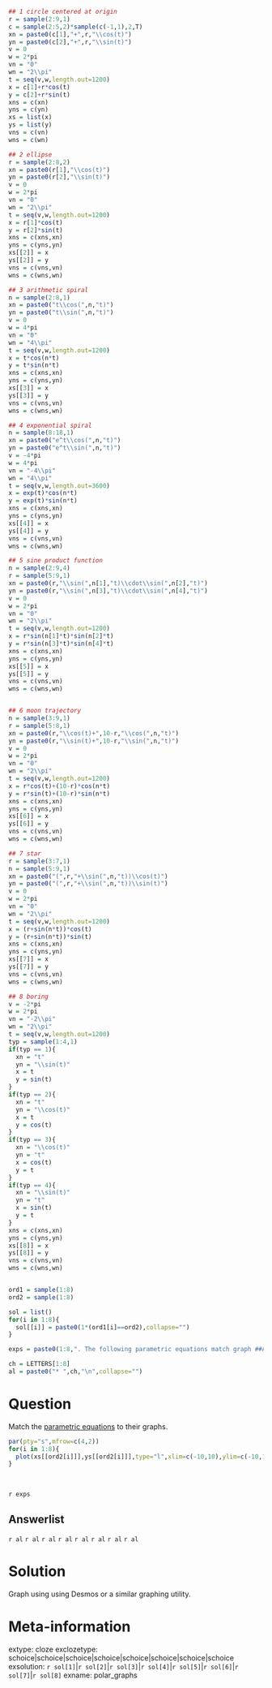 ```r
## 1 circle centered at origin
r = sample(2:9,1)
c = sample(2:5,2)*sample(c(-1,1),2,T)
xn = paste0(c[1],"+",r,"\\cos(t)")
yn = paste0(c[2],"+",r,"\\sin(t)")
v = 0
w = 2*pi
vn = "0"
wn = "2\\pi"
t = seq(v,w,length.out=1200)
x = c[1]+r*cos(t)
y = c[2]+r*sin(t)
xns = c(xn)
yns = c(yn)
xs = list(x)
ys = list(y)
vns = c(vn)
wns = c(wn)

## 2 ellipse
r = sample(2:8,2)
xn = paste0(r[1],"\\cos(t)")
yn = paste0(r[2],"\\sin(t)")
v = 0
w = 2*pi
vn = "0"
wn = "2\\pi"
t = seq(v,w,length.out=1200)
x = r[1]*cos(t)
y = r[2]*sin(t)
xns = c(xns,xn)
yns = c(yns,yn)
xs[[2]] = x
ys[[2]] = y
vns = c(vns,vn)
wns = c(wns,wn)

## 3 arithmetic spiral
n = sample(2:8,1)
xn = paste0("t\\cos(",n,"t)")
yn = paste0("t\\sin(",n,"t)")
v = 0
w = 4*pi
vn = "0"
wn = "4\\pi"
t = seq(v,w,length.out=1200)
x = t*cos(n*t)
y = t*sin(n*t)
xns = c(xns,xn)
yns = c(yns,yn)
xs[[3]] = x
ys[[3]] = y
vns = c(vns,vn)
wns = c(wns,wn)

## 4 exponential spiral
n = sample(8:18,1)
xn = paste0("e^t\\cos(",n,"t)")
yn = paste0("e^t\\sin(",n,"t)")
v = -4*pi
w = 4*pi
vn = "-4\\pi"
wn = "4\\pi"
t = seq(v,w,length.out=3600)
x = exp(t)*cos(n*t)
y = exp(t)*sin(n*t)
xns = c(xns,xn)
yns = c(yns,yn)
xs[[4]] = x
ys[[4]] = y
vns = c(vns,vn)
wns = c(wns,wn)

## 5 sine product function
n = sample(2:9,4)
r = sample(5:9,1)
xn = paste0(r,"\\sin(",n[1],"t)\\cdot\\sin(",n[2],"t)")
yn = paste0(r,"\\sin(",n[3],"t)\\cdot\\sin(",n[4],"t)")
v = 0
w = 2*pi
vn = "0"
wn = "2\\pi"
t = seq(v,w,length.out=1200)
x = r*sin(n[1]*t)*sin(n[2]*t)
y = r*sin(n[3]*t)*sin(n[4]*t)
xns = c(xns,xn)
yns = c(yns,yn)
xs[[5]] = x
ys[[5]] = y
vns = c(vns,vn)
wns = c(wns,wn)


## 6 moon trajectory
n = sample(3:9,1)
r = sample(5:8,1)
xn = paste0(r,"\\cos(t)+",10-r,"\\cos(",n,"t)")
yn = paste0(r,"\\sin(t)+",10-r,"\\sin(",n,"t)")
v = 0
w = 2*pi
vn = "0"
wn = "2\\pi"
t = seq(v,w,length.out=1200)
x = r*cos(t)+(10-r)*cos(n*t)
y = r*sin(t)+(10-r)*sin(n*t)
xns = c(xns,xn)
yns = c(yns,yn)
xs[[6]] = x
ys[[6]] = y
vns = c(vns,vn)
wns = c(wns,wn)

## 7 star
r = sample(3:7,1)
n = sample(5:9,1)
xn = paste0("(",r,"+\\sin(",n,"t))\\cos(t)")
yn = paste0("(",r,"+\\sin(",n,"t))\\sin(t)")
v = 0
w = 2*pi
vn = "0"
wn = "2\\pi"
t = seq(v,w,length.out=1200)
x = (r+sin(n*t))*cos(t)
y = (r+sin(n*t))*sin(t)
xns = c(xns,xn)
yns = c(yns,yn)
xs[[7]] = x
ys[[7]] = y
vns = c(vns,vn)
wns = c(wns,wn)

## 8 boring
v = -2*pi
w = 2*pi
vn = "-2\\pi"
wn = "2\\pi"
t = seq(v,w,length.out=1200)
typ = sample(1:4,1)
if(typ == 1){
  xn = "t"
  yn = "\\sin(t)"
  x = t
  y = sin(t)
}
if(typ == 2){
  xn = "t"
  yn = "\\cos(t)"
  x = t
  y = cos(t)
}
if(typ == 3){
  xn = "\\cos(t)"
  yn = "t"
  x = cos(t)
  y = t
}
if(typ == 4){
  xn = "\\sin(t)"
  yn = "t"
  x = sin(t)
  y = t
}
xns = c(xns,xn)
yns = c(yns,yn)
xs[[8]] = x
ys[[8]] = y
vns = c(vns,vn)
wns = c(wns,wn)


ord1 = sample(1:8)
ord2 = sample(1:8)

sol = list()
for(i in 1:8){
  sol[[i]] = paste0(1*(ord1[i]==ord2),collapse="")
}

exps = paste0(1:8,". The following parametric equations match graph ##ANSWER",1:8,"## $$x=",xns[ord1],"$$ $$y=",yns[ord1],"$$ $$",vns,"\\le t \\le ",wns,"$$",collapse="\n")

ch = LETTERS[1:8]
al = paste0("* ",ch,"\n",collapse="")

```

Question
========

Match the [parametric equations](https://help.desmos.com/hc/en-us/articles/4406906208397-Parametric-Equations) to their graphs. 

```r
par(pty="s",mfrow=c(4,2))
for(i in 1:8){
  plot(xs[[ord2[i]]],ys[[ord2[i]]],type="l",xlim=c(-10,10),ylim=c(-10,10),main=LETTERS[i],xlab="x",ylab="y")
}
```
\


`r exps`

Answerlist
--------

`r al`
`r al`
`r al`
`r al`
`r al`
`r al`
`r al`
`r al`


Solution
========

Graph using using Desmos or a similar graphing utility.


Meta-information
============
extype: cloze
exclozetype: schoice|schoice|schoice|schoice|schoice|schoice|schoice|schoice
exsolution: `r sol[1]`|`r sol[2]`|`r sol[3]`|`r sol[4]`|`r sol[5]`|`r sol[6]`|`r sol[7]`|`r sol[8]`
exname: polar_graphs